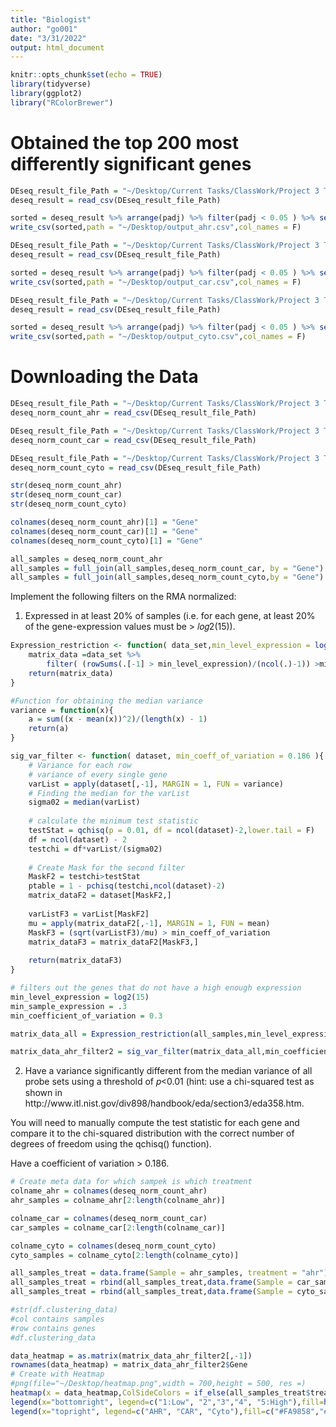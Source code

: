 ---
title: "Biologist"
author: "go001"
date: "3/31/2022"
output: html_document
---

```{r setup, include=FALSE}
knitr::opts_chunk$set(echo = TRUE)
library(tidyverse)
library(ggplot2)
library("RColorBrewer")
```


# Obtained the top 200 most differently significant genes
```{r}
DEseq_result_file_Path = "~/Desktop/Current Tasks/ClassWork/Project 3 Translation/deseq_ahr.csv"
deseq_result = read_csv(DEseq_result_file_Path)

sorted = deseq_result %>% arrange(padj) %>% filter(padj < 0.05 ) %>% select(X1)
write_csv(sorted,path = "~/Desktop/output_ahr.csv",col_names = F)
```

```{r}
DEseq_result_file_Path = "~/Desktop/Current Tasks/ClassWork/Project 3 Translation/deseq_car.csv"
deseq_result = read_csv(DEseq_result_file_Path)

sorted = deseq_result %>% arrange(padj) %>% filter(padj < 0.05 ) %>% select(X1)
write_csv(sorted,path = "~/Desktop/output_car.csv",col_names = F)
```

```{r}
DEseq_result_file_Path = "~/Desktop/Current Tasks/ClassWork/Project 3 Translation/deseq_cyto.csv"
deseq_result = read_csv(DEseq_result_file_Path)

sorted = deseq_result %>% arrange(padj) %>% filter(padj < 0.05 ) %>% select(X1)
write_csv(sorted,path = "~/Desktop/output_cyto.csv",col_names = F)
```

##########


# Downloading the Data
```{r}
DEseq_result_file_Path = "~/Desktop/Current Tasks/ClassWork/Project 3 Translation/dsq_norm_ahr.csv"
deseq_norm_count_ahr = read_csv(DEseq_result_file_Path)

DEseq_result_file_Path = "~/Desktop/Current Tasks/ClassWork/Project 3 Translation/dsq_norm_car.csv"
deseq_norm_count_car = read_csv(DEseq_result_file_Path)

DEseq_result_file_Path = "~/Desktop/Current Tasks/ClassWork/Project 3 Translation/dsq_norm_cyto.csv"
deseq_norm_count_cyto = read_csv(DEseq_result_file_Path)

str(deseq_norm_count_ahr)
str(deseq_norm_count_car)
str(deseq_norm_count_cyto)

colnames(deseq_norm_count_ahr)[1] = "Gene"
colnames(deseq_norm_count_car)[1] = "Gene"
colnames(deseq_norm_count_cyto)[1] = "Gene"

all_samples = deseq_norm_count_ahr
all_samples = full_join(all_samples,deseq_norm_count_car, by = "Gene")
all_samples = full_join(all_samples,deseq_norm_count_cyto,by = "Gene")
```

Implement the following filters on the RMA normalized:

1. Expressed in at least 20% of samples (i.e. for each gene, at least 20% of the gene-expression values must be > 𝑙𝑜𝑔2(15)).

```{r Function}
Expression_restriction <- function( data_set,min_level_expression = log(20,base = 2),min_sample_expression = .2){
    matrix_data =data_set %>% 
        filter( (rowSums(.[-1] > min_level_expression)/(ncol(.)-1)) >min_sample_expression )
    return(matrix_data)
}

#Function for obtaining the median variance
variance = function(x){
    a = sum((x - mean(x))^2)/(length(x) - 1)
    return(a)
}

sig_var_filter <- function( dataset, min_coeff_of_variation = 0.186 ){
    # Variance for each row
    # variance of every single gene
    varList = apply(dataset[,-1], MARGIN = 1, FUN = variance)
    # Finding the median for the varList
    sigma02 = median(varList)
    
    # calculate the minimum test statistic 
    testStat = qchisq(p = 0.01, df = ncol(dataset)-2,lower.tail = F)
    df = ncol(dataset) - 2
    testchi = df*varList/(sigma02)
    
    # Create Mask for the second filter
    MaskF2 = testchi>testStat
    ptable = 1 - pchisq(testchi,ncol(dataset)-2)
    matrix_dataF2 = dataset[MaskF2,]
    
    varListF3 = varList[MaskF2]
    mu = apply(matrix_dataF2[,-1], MARGIN = 1, FUN = mean)
    MaskF3 = (sqrt(varListF3)/mu) > min_coeff_of_variation
    matrix_dataF3 = matrix_dataF2[MaskF3,]
    
    return(matrix_dataF3)
}
```

```{r filtering}

# filters out the genes that do not have a high enough expression
min_level_expression = log2(15)
min_sample_expression = .3
min_coefficient_of_variation = 0.3

matrix_data_all = Expression_restriction(all_samples,min_level_expression,min_sample_expression)

matrix_data_ahr_filter2 = sig_var_filter(matrix_data_all,min_coefficient_of_variation)
```


2. Have a variance significantly different from the median variance of all probe sets using a threshold of 𝑝<0.01 (hint: use a chi-squared test as shown in http://www.itl.nist.gov/div898/handbook/eda/section3/eda358.htm. 

You will need to manually compute the test statistic for each gene and compare it to the chi-squared distribution with the correct number of degrees of freedom using the qchisq() function).

Have a coefficient of variation > 0.186.

```{r}
# Create meta data for which sampek is which treatment
colname_ahr = colnames(deseq_norm_count_ahr)
ahr_samples = colname_ahr[2:length(colname_ahr)]

colname_car = colnames(deseq_norm_count_car)
car_samples = colname_car[2:length(colname_car)]

colname_cyto = colnames(deseq_norm_count_cyto)
cyto_samples = colname_cyto[2:length(colname_cyto)]

all_samples_treat = data.frame(Sample = ahr_samples, treatment = "ahr")
all_samples_treat = rbind(all_samples_treat,data.frame(Sample = car_samples, treatment = "car"))
all_samples_treat = rbind(all_samples_treat,data.frame(Sample = cyto_samples, treatment = "cyto"))
```


```{r}


#str(df.clustering_data)
#col contains samples
#row contains genes
#df.clustering_data

data_heatmap = as.matrix(matrix_data_ahr_filter2[,-1])
rownames(data_heatmap) = matrix_data_ahr_filter2$Gene
# Create with Heatmap
#png(file="~/Desktop/heatmap.png",width = 700,height = 500, res =)
heatmap(x = data_heatmap,ColSideColors = if_else(all_samples_treat$treatment == "ahr","#FA9858",if_else(all_samples_treat$treatment == "car","#6BADE6","#81E97A")), cexCol = 0.8, scale = "row")
legend(x="bottomright", legend=c("1:Low", "2","3","4", "5:High"),fill=heat.colors(5),cex = 1,title = "Heat map")
legend(x="topright", legend=c("AHR", "CAR", "Cyto"),fill=c("#FA9858","#6BADE6","#81E97A"),cex = 1,title = "MOA")

```


